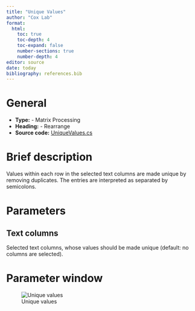 ```yaml
---
title: "Unique Values"
author: "Cox Lab"
format: 
  html:
    toc: true
    toc-depth: 4
    toc-expand: false
    number-sections: true
    number-depth: 4
editor: source
date: today
bibliography: references.bib
---
```


```{=html}
<!-- This comment and the line above it must be preserved when editing this file!
The recommended sections are these, but they may be changed on a case by case basis.
===== Detailed description =====
===== Parameters =====
===== Theoretical background =====
===== Examples =====
Make changes only below this line! -->
```
# General

-   **Type:** - Matrix Processing
-   **Heading:** - Rearrange
-   **Source code:** [UniqueValues.cs](https://github.com/JurgenCox/perseus-plugins/blob/master/PerseusPluginLib/Rearrange/UniqueValues.cs)

# Brief description

Values within each row in the selected text columns are made unique by removing duplicates. The entries are interpreted as separated by semicolons.

# Parameters

## Text columns

Selected text columns, whose values should be made unique (default: no columns are selected).

# Parameter window

![Unique values](images/rearrange-unique_values-edited.png)

